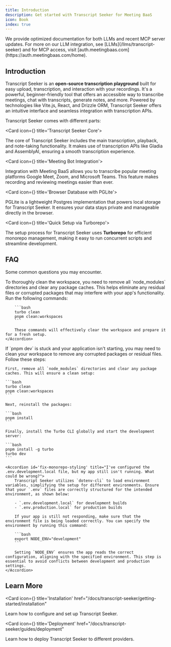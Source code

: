 ```yaml
---
title: Introduction
description: Get started with Transcript Seeker for Meeting BaaS
icon: Book
index: true
---
```


<Callout type="info">
  We provide optimized documentation for both LLMs and recent MCP server updates. For more on our LLM integration, 
  see [LLMs](/llms/transcript-seeker) and for MCP access, visit [auth.meetingbaas.com](https://auth.meetingbaas.com/home).
</Callout>

## Introduction

Transcript Seeker is an **open-source transcription playground** built for easy upload, transcription, and interaction with your recordings. It's a powerful, beginner-friendly tool that offers an accessible way to transcribe meetings, chat with transcripts, generate notes, and more. Powered by technologies like Vite.js, React, and Drizzle ORM, Transcript Seeker offers an intuitive interface and seamless integration with transcription APIs.

Transcript Seeker comes with different parts:

<Cards>

<Card icon={<Cpu className="text-purple-300" />} title='Transcript Seeker Core'>

The core of Transcript Seeker includes the main transcription, playback, and note-taking functionality. It makes use of transcription APIs like Gladia and AssemblyAI, ensuring a smooth transcription experience.

</Card>

<Card icon={<PanelsTopLeft className="text-blue-300" />} title='Meeting Bot Integration'>

Integration with Meeting BaaS allows you to transcribe popular meeting platforms Google Meet, Zoom, and Microsoft Teams. This feature makes recording and reviewing meetings easier than ever.

</Card>

<Card icon={<Database />} title='Browser Database with PGLite'>

PGLite is a lightweight Postgres implementation that powers local storage for Transcript Seeker. It ensures your data stays private and manageable directly in the browser.

</Card>

<Card icon={<Terminal />} title='Quick Setup via Turborepo'>

The setup process for Transcript Seeker uses **Turborepo** for efficient monorepo management, making it easy to run concurrent scripts and streamline development.

</Card>

</Cards>

## FAQ

Some common questions you may encounter.

<Accordions>
    <Accordion id='clean-workspace' title='How do I remove all node_modules and clean the workspace?'>
        To thoroughly clean the workspace, you need to remove all `node_modules` directories and clear any package caches. This helps eliminate any residual files or corrupted packages that may interfere with your app's functionality. Run the following commands:
        
        ```bash
        turbo clean
        pnpm clean:workspaces
        ```
        
        These commands will effectively clear the workspace and prepare it for a fresh setup.
    </Accordion>
<Accordion id='startup-issue' title="Transcript Seeker isn't starting. What should I do?">
    If `pnpm dev` is stuck and your application isn't starting, you may need to clean your workspace to remove any corrupted packages or residual files. Follow these steps:

    First, remove all `node_modules` directories and clear any package caches. This will ensure a clean setup:

    ```bash
    turbo clean
    pnpm clean:workspaces
    ```

    Next, reinstall the packages:

    ```bash
    pnpm install
    ```

    Finally, install the Turbo CLI globally and start the development server:

    ```bash
    pnpm install -g turbo
    turbo dev
    ```

</Accordion>

    <Accordion id='fix-monorepo-styling' title="I've configured the .env.development.local file, but my app still isn't running. What could be wrong?">
        Transcript Seeker utilizes `dotenv-cli` to load environment variables, simplifying the setup for different environments. Ensure that your `.env` files are correctly structured for the intended environment, as shown below:

        - `.env.development.local` for development builds
        - `.env.production.local` for production builds

        If your app is still not responding, make sure that the environment file is being loaded correctly. You can specify the environment by running this command:

        ```bash
        export NODE_ENV="development"
        ```

        Setting `NODE_ENV` ensures the app reads the correct configuration, aligning with the specified environment. This step is essential to avoid conflicts between development and production settings.
    </Accordion>

</Accordions>

## Learn More

<Cards>

<Card icon={<Download className="text-purple-300" />} title='Installation'     href="/docs/transcript-seeker/getting-started/installation"
>

Learn how to configure and set up Transcript Seeker.

</Card>

<Card icon={<Cloud className="text-purple-300" />} title='Deployment'     href="/docs/transcript-seeker/guides/deployment"
>

Learn how to deploy Transcript Seeker to different providers.

</Card>

</Cards>
